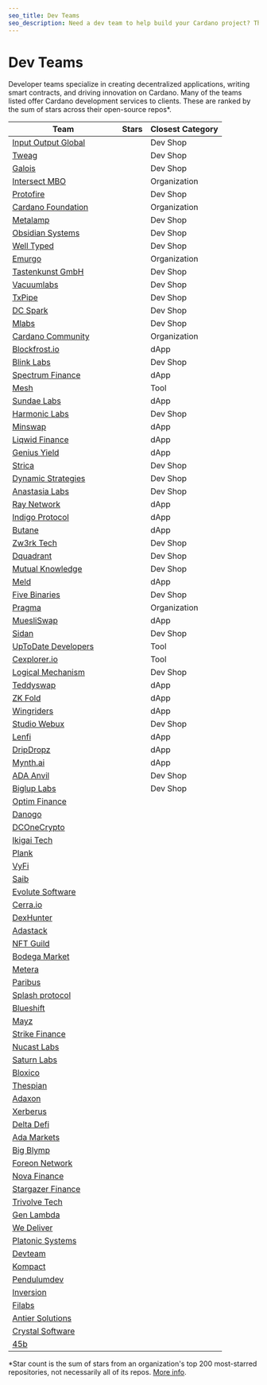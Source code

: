 ```yaml
---
seo_title: Dev Teams
seo_description: Need a dev team to help build your Cardano project? These teams build dApps, write smart contracts, manage projects, and drive innovation on Cardano.
---
```



# Dev Teams

Developer teams specialize in creating decentralized applications, writing smart contracts, and driving innovation on Cardano. Many of the teams listed offer Cardano development services to clients. These are ranked by the sum of stars across their open-source repos\*.

| Team                                                        | Stars                                                             | Closest Category |
| ----------------------------------------------------------- | ----------------------------------------------------------------- | ---------------- |
| [Input Output Global](https://iohk.io/)                     | <StarBadge githubURL="https://github.com/input-output-hk/"/>      | Dev Shop         |
| [Tweag](https://www.tweag.io/)                              | <StarBadge githubURL="https://github.com/tweag"/>                 | Dev Shop         |
| [Galois](https://galois.com/)                               | <StarBadge githubURL="https://github.com/GaloisInc"/>             | Dev Shop         |
| [Intersect MBO](https://www.intersectmbo.org/)              | <StarBadge githubURL="https://github.com/intersectmbo"/>          | Organization     |
| [Protofire](https://protofire.io/)                          | <StarBadge githubURL="https://github.com/protofire"/>             | Dev Shop         |
| [Cardano Foundation](https://cardanofoundation.org/)        | <StarBadge githubURL="https://github.com/cardano-foundation"/>    | Organization     |
| [Metalamp](https://metalamp.io/)                            | <StarBadge githubURL="https://github.com/fullstack-development"/> | Dev Shop         |
| [Obsidian Systems](https://obsidian.systems/)               | <StarBadge githubURL="https://github.com/obsidiansystems"/>       | Dev Shop         |
| [Well Typed](https://www.well-typed.com/)                   | <StarBadge githubURL="https://github.com/well-typed"/>            | Dev Shop         |
| [Emurgo](https://emurgo.io/)                                | <StarBadge githubURL="https://github.com/Emurgo"/>                | Organization     |
| [Tastenkunst GmbH](http://www.tastenkunst.com/)             | <StarBadge githubURL="https://github.com/Tastenkunst"/>           | Dev Shop         |
| [Vacuumlabs](https://vacuumlabs.com/)                       | <StarBadge githubURL="https://github.com/vacuumlabs"/>            | Dev Shop         |
| [TxPipe](https://txpipe.io/)                                | <StarBadge githubURL="https://github.com/txpipe"/>                | Dev Shop         |
| [DC Spark](https://www.dcspark.io/)                         | <StarBadge githubURL="https://github.com/dcSpark"/>               | Dev Shop         |
| [Mlabs](https://mlabs.city/)                                | <StarBadge githubURL="https://github.com/mlabs-haskell"/>         | Dev Shop         |
| [Cardano Community](https://cardano-community.github.io)    | <StarBadge githubURL="https://github.com/cardano-community"/>     | Organization     |
| [Blockfrost.io](https://blockfrost.io/)                     | <StarBadge githubURL="https://github.com/blockfrost"/>            | dApp             |
| [Blink Labs](https://blinklabs.io/)                         | <StarBadge githubURL="https://github.com/blinklabs-io"/>          | Dev Shop         |
| [Spectrum Finance](https://spectrum.fi/)                    | <StarBadge githubURL="https://github.com/spectrum-finance"/>      | dApp             |
| [Mesh](https://meshjs.dev/)                                 | <StarBadge githubURL="https://github.com/MeshJS"/>                | Tool             |
| [Sundae Labs](https://sundae.fi/)                           | <StarBadge githubURL="https://github.com/SundaeSwap-finance"/>    | dApp             |
| [Harmonic Labs](https://www.harmoniclabs.tech/)             | <StarBadge githubURL="https://github.com/HarmonicLabs"/>          | Dev Shop         |
| [Minswap](https://app.minswap.org/)                         | <StarBadge githubURL="https://github.com/minswap"/>               | dApp             |
| [Liqwid Finance](https://liqwid.finance/)                   | <StarBadge githubURL="https://github.com/liqwid-labs"/>           | dApp             |
| [Genius Yield](https://app.geniusyield.co/)                 | <StarBadge githubURL="https://github.com/geniusyield"/>           | dApp             |
| [Strica](https://strica.io/)                                | <StarBadge githubURL="https://github.com/StricaHQ"/>              | Dev Shop         |
| [Dynamic Strategies](https://dynamicstrategies.io/)         | <StarBadge githubURL="https://github.com/dynamicstrategies"/>     | Dev Shop         |
| [Anastasia Labs](https://anastasialabs.com/)                | <StarBadge githubURL="https://github.com/Anastasia-Labs"/>        | Dev Shop         |
| [Ray Network](https://raynetwork.io/)                       | <StarBadge githubURL="https://github.com/xray-network"/>          | dApp             |
| [Indigo Protocol](https://indigoprotocol.io/)               | <StarBadge githubURL="https://github.com/IndigoProtocol"/>        | dApp             |
| [Butane](https://butane.dev/)                               | <StarBadge githubURL="https://github.com/butaneprotocol"/>        | dApp             |
| [Zw3rk Tech](https://zw3rk.com/)                            | <StarBadge githubURL="https://github.com/zw3rk"/>                 | Dev Shop         |
| [Dquadrant](https://dquadrant.com/)                         | <StarBadge githubURL="https://github.com/dQuadrant"/>             | Dev Shop         |
| [Mutual Knowledge](https://mukn.com/)                       | <StarBadge githubURL="https://github.com/MuKnSys"/>               | Dev Shop         |
| [Meld](https://www.meld.com/)                               | <StarBadge githubURL="https://github.com/MELD-labs"/>             | dApp             |
| [Five Binaries](https://fivebinaries.com/)                  | <StarBadge githubURL="https://github.com/fivebinaries"/>          | Dev Shop         |
| [Pragma](https://pragma.io/)                                | <StarBadge githubURL="https://github.com/pragma-org"/>            | Organization     |
| [MuesliSwap](https://muesliswap.com/)                       | <StarBadge githubURL="https://github.com/MuesliSwapTeam"/>        | dApp             |
| [Sidan](https://sidan.io/)                                  | <StarBadge githubURL="https://github.com/sidan-lab"/>             | Dev Shop         |
| [UpToDate Developers](https://uptodatedevelopers.com/)      | <StarBadge githubURL="https://github.com/UPTODATE-DEV"/>          | Tool             |
| [Cexplorer.io](https://cexplorer.io/)                       | <StarBadge githubURL="https://github.com/cexplorer"/>             | Tool             |
| [Logical Mechanism](https://logicalmechanism.io/)           | <StarBadge githubURL="https://github.com/logical-mechanism"/>     | Dev Shop         |
| [Teddyswap](https://app.teddyswap.org/)                     | <StarBadge githubURL="https://github.com/teddy-swap"/>            | dApp             |
| [ZK Fold](https://zkfold.io/)                               | <StarBadge githubURL="https://github.com/zkFold"/>                | dApp             |
| [Wingriders](https://www.wingriders.com/)                   | <StarBadge githubURL="https://github.com/WingRiders"/>            | dApp             |
| [Studio Webux](https://webuxlab.com/)                       | <StarBadge githubURL="https://github.com/studiowebux"/>           | Dev Shop         |
| [Lenfi](https://lenfi.io/)                                  | <StarBadge githubURL="https://github.com/lenfiLabs"/>             | dApp             |
| [DripDropz](https://dripdropz.io)                           | <StarBadge githubURL="https://github.com/DripDropz"/>             | dApp             |
| [Mynth.ai](https://mynth.ai)                                | <StarBadge githubURL="https://github.com/MynthAI"/>               | dApp             |
| [ADA Anvil](https://ada-anvil.io/)                          | <StarBadge githubURL="https://github.com/Cardano-Forge"/>         | Dev Shop         |
| [Biglup Labs](https://biglup.io/)                           | <StarBadge githubURL="https://github.com/Biglup"/>                | Dev Shop         |
| [Optim Finance](https://www.optim.finance/)                 | <StarBadge githubURL="https://github.com/OptimFinance"/>          |
| [Danogo](https://danogo.io/)                                | <StarBadge githubURL="https://github.com/Danogo2023"/>            |
| [DCOneCrypto](https://dconecrypto.finance/)                 | <StarBadge githubURL="https://github.com/DCOneCrypto"/>           |
| [Ikigai Tech](https://ikigaitech.org/)                      | <StarBadge githubURL="https://github.com/ikigai-github"/>         |
| [Plank](https://www.joinplank.com/)                         | <StarBadge githubURL="https://github.com/joinplank"/>             |
| [VyFi](https://app.vyfi.io/dex)                             | <StarBadge githubURL="https://github.com/vyfi"/>                  |
| [Saib](https://saib.dev/)                                   | <StarBadge githubURL="https://github.com/SAIB-Inc"/>              |
| [Evolute Software](https://evolute.software/)               | <StarBadge githubURL="https://github.com/evolute-software"/>      |
| [Cerra.io](https://cerra.io/)                               | <StarBadge githubURL="https://github.com/cerraio"/>               |
| [DexHunter](https://www.dexhunter.io/)                      | <StarBadge githubURL="https://github.com/DexHunterIO"/>           |
| [Adastack](https://www.adastack.io)                         | <StarBadge githubURL="https://github.com/adastackio/"/>           |
| [NFT Guild](https://www.nft-guild.io/)                      | <StarBadge githubURL="https://github.com/NFT-Guild"/>             |
| [Bodega Market](https://bodegamarket.xyz/)                  | <StarBadge githubURL="https://github.com/bodega-market"/>         |
| [Metera](https://www.meteraprotocol.io/)                    | <StarBadge githubURL="https://github.com/MeteraLabs"/>            |
| [Paribus](https://paribus.io/)                              | <StarBadge githubURL="https://github.com/paribus"/>               |
| [Splash protocol](https://www.splash.trade/)                | <StarBadge githubURL="https://github.com/splashprotocol"/>        |
| [Blueshift](https://blueshift.fi)                           | <StarBadge githubURL="https://github.com/blueshift-fi"/>          |
| [Mayz](https://mayz.io/)                                    | <StarBadge githubURL="https://github.com/MAYZGitHub/"/>           |
| [Strike Finance](https://strikefinance.org/)                | <StarBadge githubURL="https://github.com/strike-finance"/>        |
| [Nucast Labs](https://www.nucastlabs.xyz/)                  | <StarBadge githubURL="https://github.com/Nucastio"/>              |
| [Saturn Labs](https://saturnlabs.org/)                      | <StarBadge githubURL="https://github.com/SaturnLabs"/>            |
| [Bloxico](https://bloxico.com/)                             | <StarBadge githubURL="https://github.com/Bloxico"/>               |
| [Thespian](https://thespian.eu/)                            | <StarBadge githubURL="https://github.com/Thespian-Agency"/>       |
| [Adaxon](https://adaxon.io/)                                | <StarBadge githubURL="https://github.com/adaxonio"/>              |
| [Xerberus](https://xerberus.io/)                            | <StarBadge githubURL="https://github.com/XerberusTeam"/>          |
| [Delta Defi](https://www.deltadefi.io/)                     | <StarBadge githubURL="https://github.com/deltadefi-protocol"/>    |
| [Ada Markets](https://ada.markets/)                         | <StarBadge githubURL="https://github.com/ADA-Markets"/>           |
| [Big Blymp](http://www.bigblymp.com/)                       | <StarBadge githubURL="https://github.com/BigBlymp"/>              |
| [Foreon Network](https://foreon.network/)                   | <StarBadge githubURL="https://github.com/Foreon-Network"/>        |
| [Nova Finance](https://www.novafinance.io/)                 | <StarBadge githubURL="https://github.com/Nova-Finance"/>          |
| [Stargazer Finance](https://www.stargazer.finance/)         | <StarBadge githubURL="https://github.com/StargazerLabs"/>         |
| [Trivolve Tech](https://trivolvetech.com/)                  |                                                                   |
| [Gen Lambda](https://www.genlambda.com/)                    |                                                                   |
| [We Deliver](https://we-deliver.io/)                        |                                                                   |
| [Platonic Systems](https://platonic.systems/)               |                                                                   |
| [Devteam](https://www.devteam.inc/)                         |                                                                   |
| [Kompact](https://kompact.io/)                              |                                                                   |
| [Pendulumdev](https://pendulumdev.co.uk/)                   |                                                                   |
| [Inversion](https://inversion.dev/)                         |                                                                   |
| [Filabs](https://www.filabs.dev/)                           |                                                                   |
| [Antier Solutions](https://www.antiersolutions.com/)        |                                                                   |
| [Crystal Software](http://www.crystal.infinityfreeapp.com/) |                                                                   |
| [45b](https://45b.io/)                                      |                                                                   |

\*Star count is the sum of stars from an organization's top 200 most-starred repositories, not necessarily all of its repos. [More info](https://shields.io/badges/git-hub-orgs-stars).
